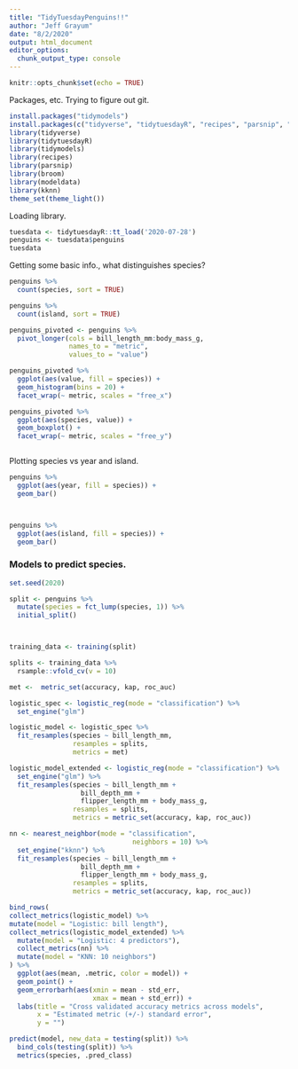 ```yaml
---
title: "TidyTuesdayPenguins!!"
author: "Jeff Grayum"
date: "8/2/2020"
output: html_document
editor_options: 
  chunk_output_type: console
---
```


```r
knitr::opts_chunk$set(echo = TRUE)
```

Packages, etc. Trying to figure out git.

```r
install.packages("tidymodels")
install.packages(c("tidyverse", "tidytuesdayR", "recipes", "parsnip", "broom", "modeldata", "kknn"))
library(tidyverse)
library(tidytuesdayR)
library(tidymodels)
library(recipes)
library(parsnip)
library(broom)
library(modeldata)
library(kknn)
theme_set(theme_light())
```

Loading library.
```r
tuesdata <- tidytuesdayR::tt_load('2020-07-28')
penguins <- tuesdata$penguins
tuesdata
```


Getting some basic info., what distinguishes species?
```r
penguins %>%
  count(species, sort = TRUE)

penguins %>%
  count(island, sort = TRUE)

penguins_pivoted <- penguins %>%
  pivot_longer(cols = bill_length_mm:body_mass_g,
               names_to = "metric",
               values_to = "value")

penguins_pivoted %>%
  ggplot(aes(value, fill = species)) +
  geom_histogram(bins = 20) +
  facet_wrap(~ metric, scales = "free_x")

penguins_pivoted %>%
  ggplot(aes(species, value)) +
  geom_boxplot() +
  facet_wrap(~ metric, scales = "free_y")



```


Plotting species vs year and island.
```r
penguins %>%
  ggplot(aes(year, fill = species)) +
  geom_bar()



penguins %>%
  ggplot(aes(island, fill = species)) +
  geom_bar()
```


### Models to predict species.
```r
set.seed(2020)

split <- penguins %>%
  mutate(species = fct_lump(species, 1)) %>%
  initial_split()



training_data <- training(split)

splits <- training_data %>%
  rsample::vfold_cv(v = 10)

met <-  metric_set(accuracy, kap, roc_auc)

logistic_spec <- logistic_reg(mode = "classification") %>%
  set_engine("glm")

logistic_model <- logistic_spec %>%
  fit_resamples(species ~ bill_length_mm, 
                resamples = splits,
                metrics = met)

logistic_model_extended <- logistic_reg(mode = "classification") %>%
  set_engine("glm") %>%
  fit_resamples(species ~ bill_length_mm + 
                  bill_depth_mm + 
                  flipper_length_mm + body_mass_g, 
                resamples = splits,
                metrics = metric_set(accuracy, kap, roc_auc))

nn <- nearest_neighbor(mode = "classification", 
                               neighbors = 10) %>%
  set_engine("kknn") %>%
  fit_resamples(species ~ bill_length_mm + 
                  bill_depth_mm + 
                  flipper_length_mm + body_mass_g, 
                resamples = splits,
                metrics = metric_set(accuracy, kap, roc_auc))

bind_rows(
collect_metrics(logistic_model) %>% 
mutate(model = "Logistic: bill length"),
collect_metrics(logistic_model_extended) %>%
  mutate(model = "Logistic: 4 predictors"),
  collect_metrics(nn) %>% 
  mutate(model = "KNN: 10 neighbors")
) %>% 
  ggplot(aes(mean, .metric, color = model)) +
  geom_point() +
  geom_errorbarh(aes(xmin = mean - std_err,
                     xmax = mean + std_err)) +
  labs(title = "Cross validated accuracy metrics across models", 
       x = "Estimated metric (+/-) standard error", 
       y = "")
```


```r
predict(model, new_data = testing(split)) %>%
  bind_cols(testing(split)) %>%
  metrics(species, .pred_class)
```

